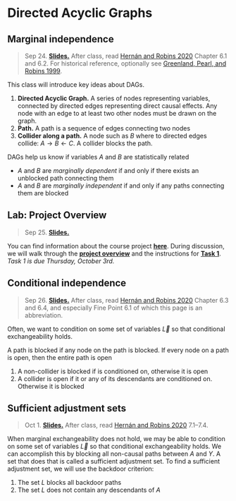 # Directed Acyclic Graphs


## Marginal independence

> Sep 24. [**Slides.**](assets/slides/4-1_dags_marginal.pdf) After class, read [Hernán and Robins 2020](https://www.hsph.harvard.edu/miguel-hernan/causal-inference-book/) Chapter 6.1 and 6.2. For historical reference, optionally see [Greenland, Pearl, and Robins 1999](https://journals.lww.com/epidem/Abstract/1999/01000/Causal_Diagrams_for_Epidemiologic_Research.8.aspx).

This class will introduce key ideas about DAGs.

1. **Directed Acyclic Graph.** A series of nodes representing variables, connected by directed edges representing direct causal effects. Any node with an edge to at least two other nodes must be drawn on the graph.
2. **Path.** A path is a sequence of edges connecting two nodes
3. **Collider along a path.** A node such as $B$ where to directed edges collide: $A\rightarrow B \leftarrow C$. A collider blocks the path.

DAGs help us know if variables $A$ and $B$ are statistically related

* $A$ and $B$ are *marginally dependent* if and only if there exists an unblocked path connecting them
* $A$ and $B$ are *marginally independent* if and only if any paths connecting them are blocked


<script type="text/tikz">
  \begin{tikzpicture}
    \node (l) at (0,0) {$L$};
    \node (a) at (1,0) {$A$};
    \node (y) at (2,0) {$Y$};
    \draw[->] (l) -- (a);
    \draw[->] (a) -- (y);
    \draw[->] (l) to[bend right] (y);
  \end{tikzpicture}
</script>

## Lab: Project Overview

> Sep 25.  [**Slides.**](assets/discussions/discussion5-task1.pdf)

You can find information about the course project [**here**](https://causal3900.github.io/course-project.html). During discussion, we will walk through the [**project overview**](https://causal3900.github.io/assets/psets/project/project_overview.pdf) and the instructions for [**Task 1**](https://causal3900.github.io/assets/psets/project/task1.pdf). *Task 1 is due Thursday, October 3rd.*

## Conditional independence

> Sep 26. [**Slides.**]() After class, read [Hernán and Robins 2020](https://www.hsph.harvard.edu/miguel-hernan/causal-inference-book/) Chapter 6.3 and 6.4, and especially Fine Point 6.1 of which this page is an abbreviation.

Often, we want to condition on some set of variables $\vec{L}$ so that conditional exchangeability holds. 

A path is blocked if any node on the path is blocked. If every node on a path is open, then the entire path is open

1. A non-collider is blocked if is conditioned on, otherwise it is open
2. A collider is open if it or any of its descendants are conditioned on. Otherwise it is blocked


## Sufficient adjustment sets

> Oct 1. [**Slides.**]() After class, read [Hernán and Robins 2020](https://www.hsph.harvard.edu/miguel-hernan/causal-inference-book/) 7.1--7.4.

When marginal exchangeability does not hold, we may be able to condition on some set of variables $\vec{L}$ so that conditional exchangeability holds. We can accomplish this by blocking all non-causal paths between $A$ and $Y$. A set that does that is called a sufficient adjustment set. To find a sufficient adjustment set, we will use the backdoor criterion:

1. The set $L$ blocks all backdoor paths
2. The set $L$ does not contain any descendants of $A$
